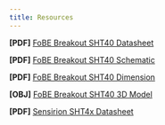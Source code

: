 ```yaml
---
title: Resources
---
```


**[PDF]** [FoBE Breakout SHT40 Datasheet](/assets/files/f2202/f2202.prj.datasheet.r1a.pdf)

**[PDF]** [FoBE Breakout SHT40 Schematic](/assets/files/f2202/f2202.prj.sch.r1a.pdf)

**[PDF]** [FoBE Breakout SHT40 Dimension](/assets/files/f2202/f2202.prj.dim.r1a.pdf)

**[OBJ]** [FoBE Breakout SHT40 3D Model](/assets/files/f2202/f2202.prj.model.r1a.obj)

**[PDF]** [Sensirion SHT4x Datasheet](https://atta.szlcsc.com/upload/public/pdf/source/20211021/851BA36A5CA574D725310F52CADA4510.pdf)

